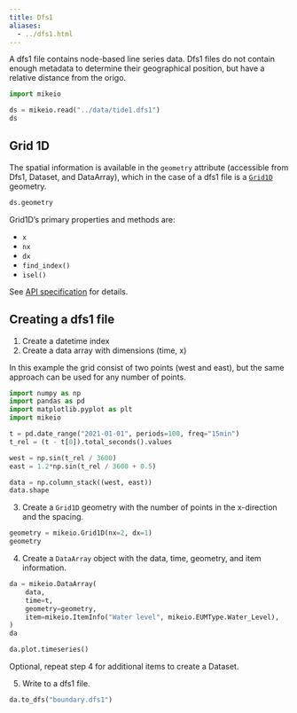 ```yaml
---
title: Dfs1
aliases:
  - ../dfs1.html
---
```


A dfs1 file contains node-based line series data. Dfs1 files do not contain enough metadata to determine their geographical position, but have a relative distance from the origo. 


```python
import mikeio

ds = mikeio.read("../data/tide1.dfs1")
ds
```

## Grid 1D

The spatial information is available in the `geometry` attribute (accessible from Dfs1, Dataset, and DataArray), which in the case of a dfs1 file is a [`Grid1D`](`mikeio.Grid1D`) geometry. 

```python
ds.geometry
```

Grid1D's primary properties and methods are: 

* `x` 
* `nx`
* `dx`
* `find_index()`
* `isel()`

See [API specification](`mikeio.Grid1D`) for details.


## Creating a dfs1 file

1. Create a datetime index
2. Create a data array with dimensions (time, x)

In this example the grid consist of two points (west and east), but the same approach can be used for any number of points.

```python
import numpy as np
import pandas as pd
import matplotlib.pyplot as plt
import mikeio

t = pd.date_range("2021-01-01", periods=100, freq="15min")
t_rel = (t - t[0]).total_seconds().values

west = np.sin(t_rel / 3600)
east = 1.2*np.sin(t_rel / 3600 + 0.5)

data = np.column_stack((west, east))
data.shape
```

3. Create a `Grid1D` geometry with the number of points in the x-direction and the spacing.

```python
geometry = mikeio.Grid1D(nx=2, dx=1)
geometry
```

4. Create a `DataArray` object with the data, time, geometry, and item information.

```python
da = mikeio.DataArray(
    data,
    time=t,
    geometry=geometry,
    item=mikeio.ItemInfo("Water level", mikeio.EUMType.Water_Level),
)
da
```

```python
da.plot.timeseries()
```

Optional, repeat step 4 for additional items to create a Dataset.

5. Write to a dfs1 file.

```python
da.to_dfs("boundary.dfs1")
```



